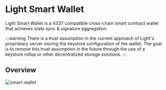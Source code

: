 # Light Smart Wallet

Light Smart Wallet is a 4337 compatible cross-chain smart contract wallet that achieves state sync & signature aggregation.

:::warning
There is a trust assumption in the current approach of Light's proprietary server storing the keystore configuration of the wallet.
The goal is to remove this trust assumption in the future through the use of a keystore rollup or other decentralized storage solutions.
:::

## Overview

![smart-wallet](/smart-wallet.png)
